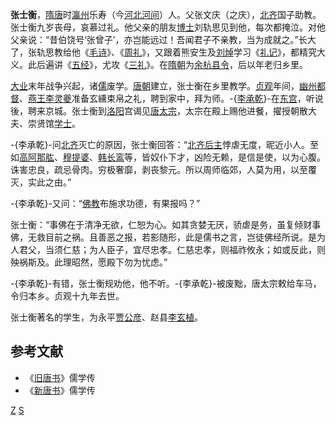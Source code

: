 '''张士衡'''{{BD||？|645年||catIdx=Z}}，[[隋|隋]][[唐|唐]]时[[瀛州|瀛州]]乐寿（今[[河北|河北]][[河间|河间]]）人。父张文庆（之庆），[[北齐|北齐]]国子助教。张士衡九岁丧母，哀慕过礼。他父亲的朋友[[博士|博士]]刘轨思见到他，每次都掩泣。对他父亲说：“昔伯饶号‘张曾子’，亦岂能远过！吾闻君子不亲教，当为成就之。”长大了，张轨思教给他《[[毛诗|毛诗]]》、《[[周礼|周礼]]》，又跟着熊安生及[[刘焯|刘焯]]学习《[[礼记|礼记]]》，都精究大义。此后遍讲《[[五经|五经]]》，尤攻《[[礼|三礼]]》。在[[隋朝|隋朝]]为[[余杭|余杭]][[县令|县令]]，后以年老归乡里。

[[大业|大业]]末年战争兴起，诸[[儒|儒]]废学。[[唐朝|唐朝]]建立，张士衡在乡里教学。[[貞觀_(唐朝)|贞观]]年间，[[幽州|幽州]][[都督|都督]]、[[燕王|燕王]][[李灵夔|李灵夔]]准备玄纁束帛之礼，聘到家中，拜为师。-{[[李承乾|李承乾]]}-在[[东宫|东宫]]，听说後，聘来京城。张士衡到[[洛阳|洛阳]]宫谒见[[唐太宗|唐太宗]]，太宗在殿上赐他进餐，擢授朝散大夫、崇贤馆[[学士|学士]]。

-{李承乾}-问[[北齐|北齐]]灭亡的原因，张士衡回答：“[[北齐后主|北齐后主]]悖虐无度，昵近小人。至如[[高阿那肱|高阿那肱]]、[[穆提婆|穆提婆]]、[[韩长鸾|韩长鸾]]等，皆奴仆下才，凶险无赖，是信是使，以为心腹。诛害忠良，疏忌骨肉。穷极奢靡，剥丧黎元。所以周师临郊，人莫为用，以至覆灭，实此之由。”

-{李承乾}-又问：“[[佛教|佛教]]布施求功德，有果报吗？”

张士衡：“事佛在于清净无欲，仁恕为心。如其贪婪无厌，骄虐是务，虽复倾财事佛，无救目前之祸。且善恶之报，若影随形，此是儒书之言，岂徒佛经所说。是为人君父，当须仁慈；为人臣子，宜尽忠孝。仁慈忠孝，则福祚攸永；如或反此，则殃祸斯及。此理昭然，愿殿下勿为忧虑。”

-{李承乾}-有错，张士衡规劝他，他不听。-{李承乾}-被废黜，唐太宗敕给车马，令归本乡。贞观十九年去世。

张士衡著名的学生，为永平[[贾公彦|贾公彦]]、赵县[[李玄植|李玄植]]。

==参考文献==
*《[[旧唐书|旧唐书]]》儒学传
*《[[新唐书|新唐书]]》儒学传
[[Category:唐朝经学家|Z]]
[[Category:张姓|S]]